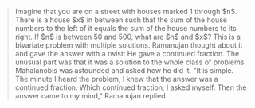 <Blockquote className="mb-0" source={{ label: 'Ramanujan: The Man and the Mathematician, p. 82', url: 'https://www.google.com/books?id=OuTuAAAAMAAJ' }}>
Imagine that you are on a street with houses marked 1 through $n$.
There is a house $x$ in between such that the sum of the house numbers to the left of it equals the sum of the house numbers to its right.
If $n$ is between 50 and 500, what are $n$ and $x$?
This is a bivariate problem with multiple solutions.
Ramanujan thought about it and gave the answer with a twist:
He gave a continued fraction.
The unusual part was that it was a solution to the whole class of problems.
Mahalanobis was astounded and asked how he did it.
"It is simple.
The minute I heard the problem, I knew that the answer was a continued fraction.
Which continued fraction, I asked myself. Then the answer came to my mind,"
Ramanujan replied.
</Blockquote>
